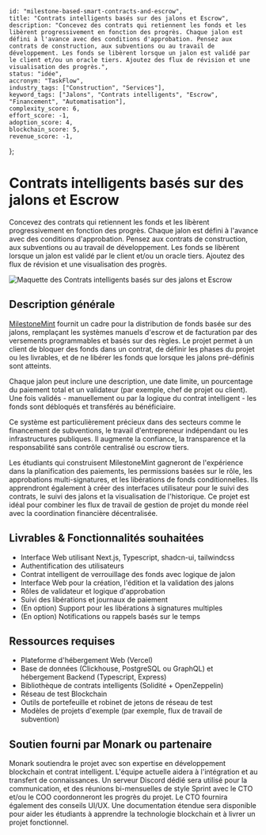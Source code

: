     id: "milestone-based-smart-contracts-and-escrow",
    title: "Contrats intelligents basés sur des jalons et Escrow",
    description: "Concevez des contrats qui retiennent les fonds et les libèrent progressivement en fonction des progrès. Chaque jalon est défini à l'avance avec des conditions d'approbation. Pensez aux contrats de construction, aux subventions ou au travail de développement. Les fonds se libèrent lorsque un jalon est validé par le client et/ou un oracle tiers. Ajoutez des flux de révision et une visualisation des progrès.",
    status: "idée",
    accronym: "TaskFlow",
    industry_tags: ["Construction", "Services"],
    keyword_tags: ["Jalons", "Contrats intelligents", "Escrow", "Financement", "Automatisation"],
    complexity_score: 6,
    effort_score: -1,
    adoption_score: 4,
    blockchain_score: 5,
    revenue_score: -1,
};

# Contrats intelligents basés sur des jalons et Escrow

Concevez des contrats qui retiennent les fonds et les libèrent progressivement en fonction des progrès. Chaque jalon est défini à l'avance avec des conditions d'approbation. Pensez aux contrats de construction, aux subventions ou au travail de développement. Les fonds se libèrent lorsque un jalon est validé par le client et/ou un oracle tiers. Ajoutez des flux de révision et une visualisation des progrès.

![Maquette des Contrats intelligents basés sur des jalons et Escrow](/images/project/milestone-based-smart-contracts-and-escrow.jpg)

## Description générale

[MilestoneMint](https://milestonemint.monark.io) fournit un cadre pour la distribution de fonds basée sur des jalons, remplaçant les systèmes manuels d'escrow et de facturation par des versements programmables et basés sur des règles. Le projet permet à un client de bloquer des fonds dans un contrat, de définir les phases du projet ou les livrables, et de ne libérer les fonds que lorsque les jalons pré-définis sont atteints.

Chaque jalon peut inclure une description, une date limite, un pourcentage du paiement total et un validateur (par exemple, chef de projet ou client). Une fois validés - manuellement ou par la logique du contrat intelligent - les fonds sont débloqués et transférés au bénéficiaire.

Ce système est particulièrement précieux dans des secteurs comme le financement de subventions, le travail d'entrepreneur indépendant ou les infrastructures publiques. Il augmente la confiance, la transparence et la responsabilité sans contrôle centralisé ou escrow tiers.

Les étudiants qui construisent MilestoneMint gagneront de l'expérience dans la planification des paiements, les permissions basées sur le rôle, les approbations multi-signatures, et les libérations de fonds conditionnelles. Ils apprendront également à créer des interfaces utilisateur pour le suivi des contrats, le suivi des jalons et la visualisation de l'historique. Ce projet est idéal pour combiner les flux de travail de gestion de projet du monde réel avec la coordination financière décentralisée.

## Livrables & Fonctionnalités souhaitées

- Interface Web utilisant Next.js, Typescript, shadcn-ui, tailwindcss
- Authentification des utilisateurs 
- Contrat intelligent de verrouillage des fonds avec logique de jalon
- Interface Web pour la création, l'édition et la validation des jalons
- Rôles de validateur et logique d'approbation
- Suivi des libérations et journaux de paiement
- (En option) Support pour les libérations à signatures multiples
- (En option) Notifications ou rappels basés sur le temps

## Ressources requises

- Plateforme d'hébergement Web (Vercel)
- Base de données (Clickhouse, PostgreSQL ou GraphQL) et hébergement Backend (Typescript, Express)
- Bibliothèque de contrats intelligents (Solidité + OpenZeppelin)
- Réseau de test Blockchain
- Outils de portefeuille et robinet de jetons de réseau de test
- Modèles de projets d'exemple (par exemple, flux de travail de subvention)

## Soutien fourni par Monark ou partenaire

Monark soutiendra le projet avec son expertise en développement blockchain et contrat intelligent. L'équipe actuelle aidera à l'intégration et au transfert de connaissances. Un serveur Discord dédié sera utilisé pour la communication, et des réunions bi-mensuelles de style Sprint avec le CTO et/ou le COO coordonneront les progrès du projet. Le CTO fournira également des conseils UI/UX. Une documentation étendue sera disponible pour aider les étudiants à apprendre la technologie blockchain et à livrer un projet fonctionnel.